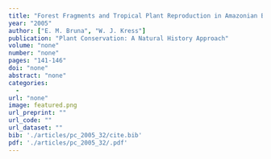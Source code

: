 ```yaml
---
title: "Forest Fragments and Tropical Plant Reproduction in Amazonian Brazil."
year: "2005"
author: ["E. M. Bruna", "W. J. Kress"]
publication: "Plant Conservation: A Natural History Approach"
volume: "none"
number: "none"
pages: "141-146"
doi: "none"
abstract: "none"
categories: 
  - 
url: "none"
image: featured.png
url_preprint: ""
url_code: ""
url_dataset: ""
bib: './articles/pc_2005_32/cite.bib'
pdf: './articles/pc_2005_32/.pdf'
---
```

